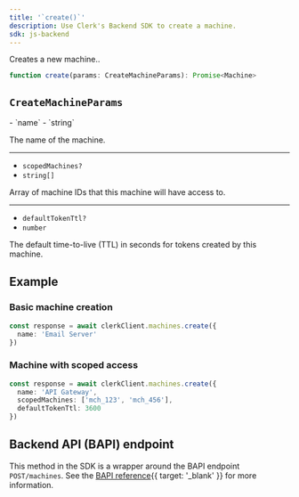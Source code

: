 ```yaml
---
title: '`create()`'
description: Use Clerk's Backend SDK to create a machine.
sdk: js-backend
---
```


Creates a new machine..

```ts
function create(params: CreateMachineParams): Promise<Machine>
```

## `CreateMachineParams`

<Properties>
  - `name`
  - `string`

  The name of the machine.

  ---

  - `scopedMachines?`
  - `string[]`

  Array of machine IDs that this machine will have access to.

  ---

  - `defaultTokenTtl?`
  - `number`

  The default time-to-live (TTL) in seconds for tokens created by this machine.
</Properties>

## Example

<Include src="_partials/backend/usage" />

### Basic machine creation

```ts
const response = await clerkClient.machines.create({
  name: 'Email Server'
})
```

### Machine with scoped access

```ts
const response = await clerkClient.machines.create({
  name: 'API Gateway',
  scopedMachines: ['mch_123', 'mch_456'],
  defaultTokenTtl: 3600
})
```

## Backend API (BAPI) endpoint

This method in the SDK is a wrapper around the BAPI endpoint `POST/machines`. See the [BAPI reference](/docs/reference/backend-api/tag/machines/post/machines){{ target: '_blank' }} for more information.
